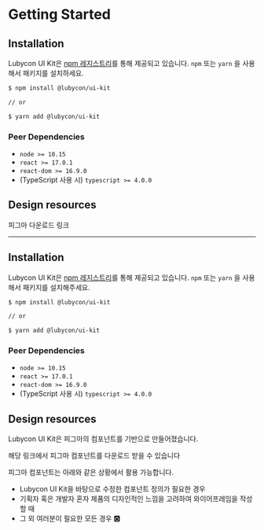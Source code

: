 
<Meta title="Lubycon UI Kit/Getting Started" />

# Getting Started

## **Installation**

Lubycon UI Kit은 [npm 레지스트리](https://www.npmjs.com/package/@lubycon/ui-kit)를 통해 제공되고 있습니다. `npm` 또는 `yarn` 을 사용해서 패키지를 설치하세요.

```bash
$ npm install @lubycon/ui-kit

// or

$ yarn add @lubycon/ui-kit
```

### Peer Dependencies

- `node >= 10.15`
- `react >= 17.0.1`
- `react-dom >= 16.9.0`
- (TypeScript 사용 시) `typescript >= 4.0.0`

## Design resources

피그마 다운로드 링크

---

## **Installation**

Lubycon UI Kit은 [npm 레지스트리](https://www.npmjs.com/package/@lubycon/ui-kit)를 통해 제공되고 있습니다. `npm` 또는 `yarn` 을 사용해서 패키지를 설치해주세요.

```bash
$ npm install @lubycon/ui-kit

// or

$ yarn add @lubycon/ui-kit
```

### Peer Dependencies

- `node >= 10.15`
- `react >= 17.0.1`
- `react-dom >= 16.9.0`
- (TypeScript 사용 시) `typescript >= 4.0.0`

## Design resources

Lubycon UI Kit은 피그마의 컴포넌트를 기반으로 만들어졌습니다.

해당 링크에서 피그마 컴포넌트를 다운로드 받을 수 있습니다

피그마 컴포넌트는 아래와 같은 상황에서 활용 가능합니다.

- Lubycon UI Kit을 바탕으로 수정한 컴포넌트 정의가 필요한 경우
- 기획자 혹은 개발자 혼자 제품의 디자인적인 느낌을 고려하여 와이어프레임을 작성할 때
- 그 외 여러분이 필요한 모든 경우 🅾️
